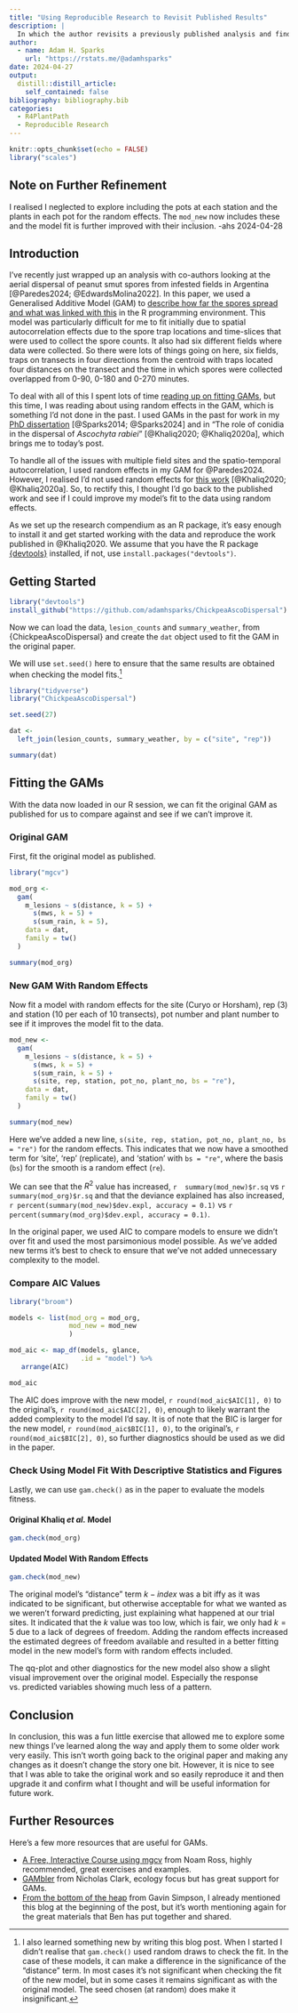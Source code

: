 ```yaml
---
title: "Using Reproducible Research to Revisit Published Results"
description: |
  In which the author revisits a previously published analysis and finds ways to improve it while using reproducible research to illustrate refitting a GAM using random effects to better fit the model to the data.
author:
  - name: Adam H. Sparks
    url: "https://rstats.me/@adamhsparks"
date: 2024-04-27
output:
  distill::distill_article:
    self_contained: false
bibliography: bibliography.bib
categories: 
  - R4PlantPath
  - Reproducible Research
---
```


```r
knitr::opts_chunk$set(echo = FALSE)
library("scales")
```

## Note on Further Refinement

I realised I neglected to explore including the pots at each station and the plants in each pot for the random effects.
The `mod_new` now includes these and the model fit is further improved with their inclusion.
-ahs 2024-04-28

## Introduction

I've recently just wrapped up an analysis with co-authors looking at the aerial dispersal of peanut smut spores from infested fields in Argentina [@Paredes2024; @EdwardsMolina2022].
In this paper, we used a Generalised Additive Model (GAM) to [describe how far the spores spread and what was linked with this](https://epifito.github.io/peanut_smut_aerial/gam_model.html) in the R programming environment.
This model was particularly difficult for me to fit initially due to spatial autocorrelation effects due to the spore trap locations and time-slices that were used to collect the spore counts.
It also had six different fields where data were collected.
So there were lots of things going on here, six fields, traps on transects in four directions from the centroid with traps located four distances on the transect and the time in which spores were collected overlapped from 0-90, 0-180 and 0-270 minutes.

To deal with all of this I spent lots of time [reading up on fitting GAMs](https://fromthebottomoftheheap.net/2021/02/02/random-effects-in-gams/), but this time, I was reading about using random effects in the GAM, which is something I'd not done in the past.
I used GAMs in the past for work in my [PhD dissertation](https://codeberg.org/adamhsparks/Global_Potato_LB_Metamodelling) [@Sparks2014; @Sparks2024] and in "The role of conidia in the dispersal of *Ascochyta rabiei*" [@Khaliq2020; @Khaliq2020a], which brings me to today's post.

To handle all of the issues with multiple field sites and the spatio-temporal autocorrelation, I used random effects in my GAM for @Paredes2024.
However, I realised I'd not used random effects for [this work](https://adamhsparks.github.io/ChickpeaAscoDispersal/articles/a05_GAM.html/) [@Khaliq2020; @Khaliq2020a].
So, to rectify this, I thought I'd go back to the published work and see if I could improve my model's fit to the data using random effects.

As we set up the research compendium as an R package, it's easy enough to install it and get started working with the data and reproduce the work published in @Khaliq2020.
We assume that you have the R package [{devtools}](https://devtools.r-lib.org/) installed, if not, use `install.packages("devtools")`.

## Getting Started

```r
library("devtools")
install_github("https://github.com/adamhsparks/ChickpeaAscoDispersal")
```

Now we can load the data, `lesion_counts` and `summary_weather`, from {ChickpeaAscoDispersal} and create the `dat` object used to fit the GAM in the original paper.

We will use `set.seed()` here to ensure that the same results are obtained when checking the model fits.[^1]

[^1]: I also learned something new by writing this blog post.
    When I started I didn't realise that `gam.check()` used random draws to check the fit.
    In the case of these models, it can make a difference in the significance of the "distance" term.
    In most cases it's not significant when checking the fit of the new model, but in some cases it remains significant as with the original model.
    The seed chosen (at random) does make it insignificant.

```r
library("tidyverse")
library("ChickpeaAscoDispersal")

set.seed(27)

dat <-
  left_join(lesion_counts, summary_weather, by = c("site", "rep"))

summary(dat)
```

## Fitting the GAMs

With the data now loaded in our R session, we can fit the original GAM as published for us to compare against and see if we can't improve it.

### Original GAM

First, fit the original model as published.

```r
library("mgcv")

mod_org <-
  gam(
    m_lesions ~ s(distance, k = 5) +
      s(mws, k = 5) +
      s(sum_rain, k = 5),
    data = dat,
    family = tw()
  )

summary(mod_org)
```

### New GAM With Random Effects

Now fit a model with random effects for the site (Curyo or Horsham), rep (3) and station (10 per each of 10 transects), pot number and plant number to see if it improves the model fit to the data.

```r
mod_new <-
  gam(
    m_lesions ~ s(distance, k = 5) +
      s(mws, k = 5) +
      s(sum_rain, k = 5) +
      s(site, rep, station, pot_no, plant_no, bs = "re"),
    data = dat,
    family = tw()
  )

summary(mod_new)
```

Here we've added a new line, `s(site, rep, station, pot_no, plant_no, bs = "re")` for the random effects.
This indicates that we now have a smoothed term for 'site', 'rep' (replicate), and 'station' with `bs = "re"`, where the basis (`bs`) for the smooth is a random effect (`re`).

We can see that the $R^2$ value has increased, `r  summary(mod_new)$r.sq` vs `r summary(mod_org)$r.sq` and that the deviance explained has also increased, `r percent(summary(mod_new)$dev.expl, accuracy = 0.1)` vs `r percent(summary(mod_org)$dev.expl, accuracy = 0.1)`.

In the original paper, we used AIC to compare models to ensure we didn't over fit and used the most parsimonious model possible.
As we've added new terms it's best to check to ensure that we've not added unnecessary complexity to the model.

### Compare AIC Values

```r
library("broom")

models <- list(mod_org = mod_org,
               mod_new = mod_new
               )

mod_aic <- map_df(models, glance,
                  .id = "model") %>%
   arrange(AIC)

mod_aic
```

The AIC does improve with the new model, `r round(mod_aic$AIC[1], 0)` to the original's, `r round(mod_aic$AIC[2], 0)`, enough to likely warrant the added complexity to the model I'd say.
It is of note that the BIC is larger for the new model, `r round(mod_aic$BIC[1], 0)`, to the original's, `r round(mod_aic$BIC[2], 0)`, so further diagnostics should be used as we did in the paper.

### Check Using Model Fit With Descriptive Statistics and Figures

Lastly, we can use `gam.check()` as in the paper to evaluate the models fitness.

#### Original Khaliq *et al.* Model

```r
gam.check(mod_org)
```

#### Updated Model With Random Effects

```r
gam.check(mod_new)
```

The original model's "distance" term $k-index$ was a bit iffy as it was indicated to be significant, but otherwise acceptable for what we wanted as we weren't forward predicting, just explaining what happened at our trial sites.
It indicated that the $k$ value was too low, which is fair, we only had $k = 5$ due to a lack of degrees of freedom.
Adding the random effects increased the estimated degrees of freedom available and resulted in a better fitting model in the new model's form with random effects included.

The qq-plot and other diagnostics for the new model also show a slight visual improvement over the original model.
Especially the response vs. predicted variables showing much less of a pattern.

## Conclusion

In conclusion, this was a fun little exercise that allowed me to explore some new things I've learned along the way and apply them to some older work very easily.
This isn't worth going back to the original paper and making any changes as it doesn't change the story one bit.
However, it is nice to see that I was able to take the original work and so easily reproduce it and then upgrade it and confirm what I thought and will be useful information for future work.

## Further Resources

Here's a few more resources that are useful for GAMs.

-   [A Free, Interactive Course using mgcv](https://noamross.github.io/gams-in-r-course/) from Noam Ross, highly recommended, great exercises and examples.
-   [GAMbler](https://ecogambler.netlify.app/blog/) from Nicholas Clark, ecology focus but has great support for GAMs.
-   [From the bottom of the heap](https://fromthebottomoftheheap.net/blog/) from Gavin Simpson, I already mentioned this blog at the beginning of the post, but it's worth mentioning again for the great materials that Ben has put together and shared.
